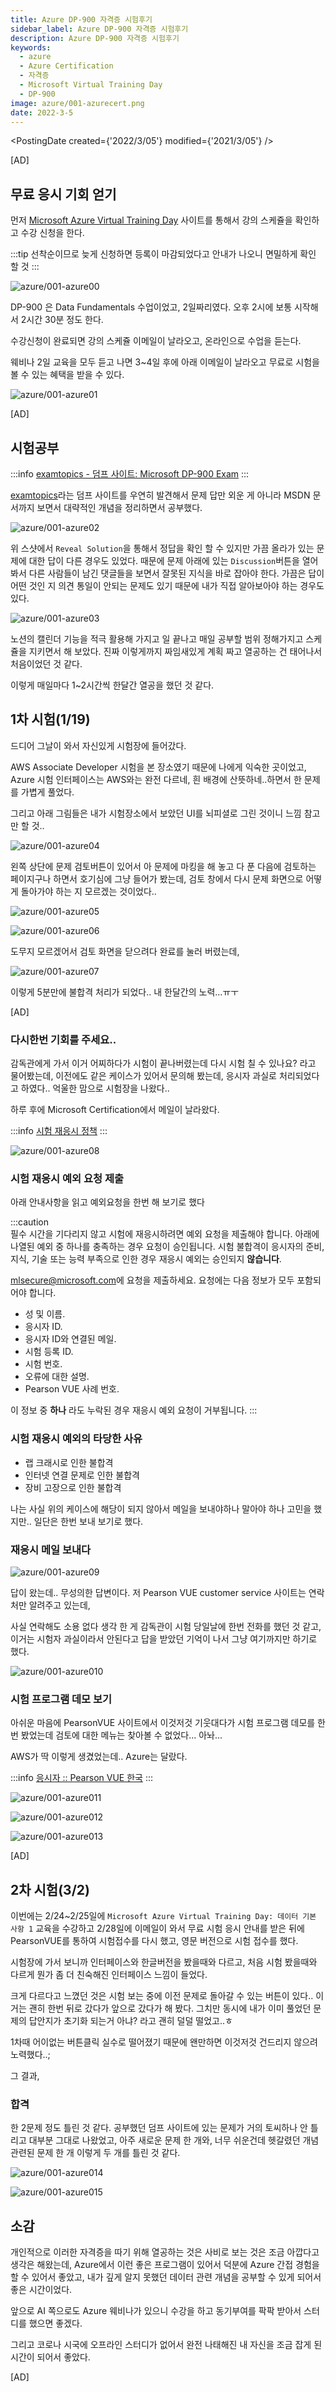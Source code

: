 ```yaml
---
title: Azure DP-900 자격증 시험후기
sidebar_label: Azure DP-900 자격증 시험후기
description: Azure DP-900 자격증 시험후기
keywords:
  - azure
  - Azure Certification
  - 자격증
  - Microsoft Virtual Training Day
  - DP-900
image: azure/001-azurecert.png
date: 2022-3-5
---
```



<PostingDate created={'2022/3/05'} modified={'2021/3/05'} />

[AD]

## 무료 응시 기회 얻기

먼저 [Microsoft Azure Virtual Training Day](https://www.microsoft.com/ko-kr/events/training-days) 사이트를 통해서 강의 스케쥴을 확인하고 수강 신청을 한다.

:::tip
선착순이므로 늦게 신청하면 등록이 마감되었다고 안내가 나오니 면밀하게 확인 할 것
:::

![azure/001-azure00](../../static/azure/001-azure00.png)

DP-900 은 Data Fundamentals 수업이었고, 2일짜리였다. 오후 2시에 보통 시작해서 2시간 30분 정도 한다.

수강신청이 완료되면 강의 스케쥴 이메일이 날라오고, 온라인으로 수업을 듣는다.

웨비나 2일 교육을 모두 듣고 나면 3~4일 후에 아래 이메일이 날라오고 무료로 시험을 볼 수 있는 혜택을 받을 수 있다.

![azure/001-azure01](../../static/azure/001-azure01.png)

[AD]

## 시험공부

:::info
[examtopics - 덤프 사이트: Microsoft DP-900 Exam](https://www.examtopics.com/exams/microsoft/dp-900/)
:::

[examtopics](https://www.examtopics.com/exams/microsoft/dp-900/)라는 덤프 사이트를 우연히 발견해서 문제 답만 외운 게 아니라 MSDN 문서까지 보면서 대략적인 개념을 정리하면서 공부했다.

![azure/001-azure02](../../static/azure/001-azure02.png)

위 스샷에서 `Reveal Solution`을 통해서 정답을 확인 할 수 있지만 가끔 올라가 있는 문제에 대한 답이 다른 경우도 있었다. 때문에 문제 아래에 있는 `Discussion`버튼을 열어 봐서 다른 사람들이 남긴 댓글들을 보면서 잘못된 지식을 바로 잡아야 한다. 가끔은 답이 어떤 것인 지 의견 통일이 안되는 문제도 있기 때문에 내가 직접 알아보아야 하는 경우도 있다.

![azure/001-azure03](../../static/azure/001-azure03.png)

노션의 캘린더 기능을 적극 활용해 가지고 일 끝나고 매일 공부할 범위 정해가지고 스케쥴을 지키면서 해 보았다. 진짜 이렇게까지 짜임새있게 계획 짜고 열공하는 건 태어나서 처음이었던 것 같다.

이렇게 매일마다 1~2시간씩 한달간 열공을 했던 것 같다.

## 1차 시험(1/19)

드디어 그날이 와서 자신있게 시험장에 들어갔다.

AWS Associate Developer 시험을 본 장소였기 때문에 나에게 익숙한 곳이었고, Azure 시험 인터페이스는 AWS와는 완전 다르네, 흰 배경에 산뜻하네..하면서 한 문제를 가볍게 풀었다.

그리고 아래 그림들은 내가 시험장소에서 보았던 UI를 뇌피셜로 그린 것이니 느낌 참고만 할 것..

![azure/001-azure04](../../static/azure/001-azure04.png)

왼쪽 상단에 문제 검토버튼이 있어서 아 문제에 마킹을 해 놓고 다 푼 다음에 검토하는 페이지구나 하면서 호기심에 그냥 들어가 봤는데, 검토 창에서 다시 문제 화면으로 어떻게 돌아가야 하는 지 모르겠는 것이었다..

![azure/001-azure05](../../static/azure/001-azure05.png)

![azure/001-azure06](../../static/azure/001-azure06.png)

도무지 모르겠어서 검토 화면을 닫으려다 완료를 눌러 버렸는데,

![azure/001-azure07](../../static/azure/001-azure07.png)

이렇게 5분만에 불합격 처리가 되었다.. 내 한달간의 노력...ㅠㅜ

[AD]

### 다시한번 기회를 주세요..

감독관에게 가서 이거 어찌하다가 시험이 끝나버렸는데 다시 시험 칠 수 있나요? 라고 물어봤는데, 이전에도 같은 케이스가 있어서 문의해 봤는데, 응시자 과실로 처리되었다고 하였다.. 억울한 맘으로 시험장을 나왔다..

하루 후에 Microsoft Certification에서 메일이 날라왔다.

:::info
[시험 재응시 정책](https://docs.microsoft.com/ko-kr/learn/certifications/exam-retake-policy)
:::

![azure/001-azure08](../../static/azure/001-azure08.png)

### 시험 재응시 예외 요청 제출

아래 안내사항을 읽고 예외요청을 한번 해 보기로 했다

:::caution  
필수 시간을 기다리지 않고 시험에 재응시하려면 예외 요청을 제출해야 합니다. 아래에 나열된 예외 중 하나를 충족하는 경우 요청이 승인됩니다. 시험 불합격이 응시자의 준비, 지식, 기술 또는 능력 부족으로 인한 경우 재응시 예외는 승인되지 **않습니다**.

[mlsecure@microsoft.com](mailto:mlsecure@microsoft.com)에 요청을 제출하세요. 요청에는 다음 정보가 모두 포함되어야 합니다.

- 성 및 이름.
- 응시자 ID.
- 응시자 ID와 연결된 메일.
- 시험 등록 ID.
- 시험 번호.
- 오류에 대한 설명.
- Pearson VUE 사례 번호.

이 정보 중 **하나** 라도 누락된 경우 재응시 예외 요청이 거부됩니다.
:::

### 시험 재응시 예외의 타당한 사유

- 랩 크래시로 인한 불합격
- 인터넷 연결 문제로 인한 불합격
- 장비 고장으로 인한 불합격

나는 사실 위의 케이스에 해당이 되지 않아서 메일을 보내야하나 말아야 하나 고민을 했지만.. 일단은 한번 보내 보기로 했다.

### 재응시 메일 보내다

![azure/001-azure09](../../static/azure/001-azure09.png)

답이 왔는데.. 무성의한 답변이다. 저 Pearson VUE customer service 사이트는 연락처만 알려주고 있는데,

사실 연락해도 소용 없다 생각 한 게 감독관이 시험 당일날에 한번 전화를 했던 것 같고, 이거는 시험자 과실이라서 안된다고 답을 받았던 기억이 나서 그냥 여기까지만 하기로 했다.

![azure/001-azure010](../../static/azure/001-azure010.png)

### 시험 프로그램 데모 보기

아쉬운 마음에 PearsonVUE 사이트에서 이것저것 기웃대다가 시험 프로그램 데모를 한번 봤었는데 검토에 대한 메뉴는 찾아볼 수 없었다... 아놔...

AWS가 딱 이렇게 생겼었는데.. Azure는 달랐다.

:::info
[응시자 :: Pearson VUE 한국](https://korea.pearsonvue.com/test-taker.aspx)
:::

![azure/001-azure011](../../static/azure/001-azure011.png)

![azure/001-azure012](../../static/azure/001-azure012.png)

![azure/001-azure013](../../static/azure/001-azure013.png)

[AD]

## 2차 시험(3/2)

이번에는 2/24~2/25일에 `Microsoft Azure Virtual Training Day: 데이터 기본 사항 1` 교육을 수강하고 2/28일에 이메일이 와서 무료 시험 응시 안내를 받은 뒤에 PearsonVUE를 통하여 시험접수를 다시 했고, 영문 버전으로 시험 접수를 했다.

시험장에 가서 보니까 인터페이스와 한글버전을 봤을때와 다르고, 처음 시험 봤을때와 다르게 뭔가 좀 더 친숙해진 인터페이스 느낌이 들었다.

크게 다르다고 느꼈던 것은 시험 보는 중에 이전 문제로 돌아갈 수 있는 버튼이 있다.. 이거는 괜히 한번 뒤로 갔다가 앞으로 갔다가 해 봤다. 그치만 동시에 내가 이미 풀었던 문제의 답안지가 초기화 되는거 아냐? 라고 괜히 덜덜 떨었고..ㅎ

1차때 어이없는 버튼클릭 실수로 떨어졌기 때문에 왠만하면 이것저것 건드리지 않으려 노력했다..;

그 결과,

### 합격

한 2문제 정도 틀린 것 같다.
공부했던 덤프 사이트에 있는 문제가 거의 토씨하나 안 틀리고 대부분 그대로 나왔었고, 아주 새로운 문제 한 개와, 너무 쉬운건데 헷갈렸던 개념 관련된 문제 한 개 이렇게 두 개를 틀린 것 같다.

![azure/001-azure014](../../static/azure/001-azure014.png)

![azure/001-azure015](../../static/azure/001-azure015.png)

## 소감

개인적으로 이러한 자격증을 따기 위해 열공하는 것은 사비로 보는 것은 조금 아깝다고 생각은 해왔는데, Azure에서 이런 좋은 프로그램이 있어서 덕분에 Azure 간접 경험을 할 수 있어서 좋았고, 내가 깊게 알지 못했던 데이터 관련 개념을 공부할 수 있게 되어서 좋은 시간이었다.

앞으로 AI 쪽으로도 Azure 웨비나가 있으니 수강을 하고 동기부여를 팍팍 받아서 스터디를 했으면 좋겠다.

그리고 코로나 시국에 오프라인 스터디가 없어서 완전 나태해진 내 자신을 조금 잡게 된 시간이 되어서 좋았다.

[AD]

<Comment />